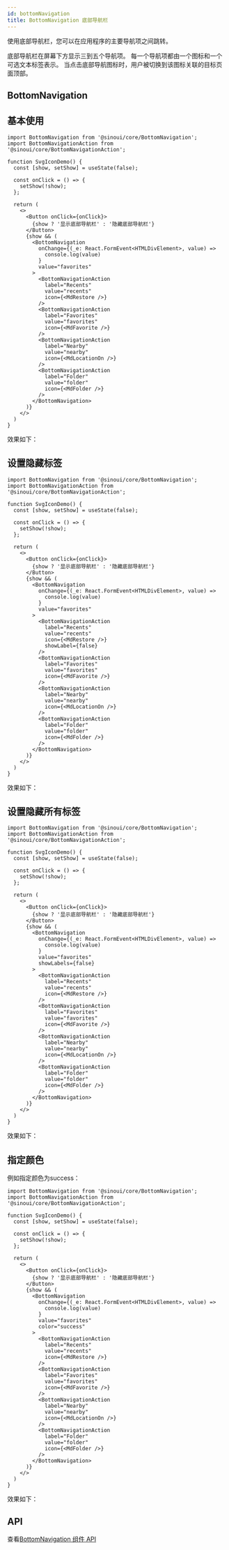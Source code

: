 ```yaml
---
id: bottomNavigation
title: BottomNavigation 底部导航栏
---
```


使用底部导航栏，您可以在应用程序的主要导航项之间跳转。

底部导航栏在屏幕下方显示三到五个导航项。 每一个导航项都由一个图标和一个可选文本标签表示。 当点击底部导航图标时，用户被切换到该图标关联的目标页面顶部。


## BottomNavigation

## 基本使用

```tsx
import BottomNavigation from '@sinoui/core/BottomNavigation';
import BottomNavigationAction from '@sinoui/core/BottomNavigationAction';

function SvgIconDemo() {
  const [show, setShow] = useState(false);

  const onClick = () => {
    setShow(!show);
  };

  return (
    <>
      <Button onClick={onClick}>
        {show ? '显示底部导航栏' : '隐藏底部导航栏'}
      </Button>
      {show && (
        <BottomNavigation
          onChange={(_e: React.FormEvent<HTMLDivElement>, value) =>
            console.log(value)
          }
          value="favorites"
        >
          <BottomNavigationAction
            label="Recents"
            value="recents"
            icon={<MdRestore />}
          />
          <BottomNavigationAction
            label="Favorites"
            value="favorites"
            icon={<MdFavorite />}
          />
          <BottomNavigationAction
            label="Nearby"
            value="nearby"
            icon={<MdLocationOn />}
          />
          <BottomNavigationAction
            label="Folder"
            value="folder"
            icon={<MdFolder />}
          />
        </BottomNavigation>
      )}  
    </>
  )
}
```

效果如下：

<BottomNavigationDemos />

## 设置隐藏标签

```tsx
import BottomNavigation from '@sinoui/core/BottomNavigation';
import BottomNavigationAction from '@sinoui/core/BottomNavigationAction';

function SvgIconDemo() {
  const [show, setShow] = useState(false);

  const onClick = () => {
    setShow(!show);
  };

  return (
    <>
      <Button onClick={onClick}>
        {show ? '显示底部导航栏' : '隐藏底部导航栏'}
      </Button>
      {show && (
        <BottomNavigation
          onChange={(_e: React.FormEvent<HTMLDivElement>, value) =>
            console.log(value)
          }
          value="favorites"
        >
          <BottomNavigationAction
            label="Recents"
            value="recents"
            icon={<MdRestore />}
            showLabel={false}
          />
          <BottomNavigationAction
            label="Favorites"
            value="favorites"
            icon={<MdFavorite />}
          />
          <BottomNavigationAction
            label="Nearby"
            value="nearby"
            icon={<MdLocationOn />}
          />
          <BottomNavigationAction
            label="Folder"
            value="folder"
            icon={<MdFolder />}
          />
        </BottomNavigation>
      )}  
    </>
  )
}
```

效果如下：

<BottomNavigationActionDemos />

## 设置隐藏所有标签

```tsx
import BottomNavigation from '@sinoui/core/BottomNavigation';
import BottomNavigationAction from '@sinoui/core/BottomNavigationAction';

function SvgIconDemo() {
  const [show, setShow] = useState(false);

  const onClick = () => {
    setShow(!show);
  };

  return (
    <>
      <Button onClick={onClick}>
        {show ? '显示底部导航栏' : '隐藏底部导航栏'}
      </Button>
      {show && (
        <BottomNavigation
          onChange={(_e: React.FormEvent<HTMLDivElement>, value) =>
            console.log(value)
          }
          value="favorites"
          showLabels={false}
        >
          <BottomNavigationAction
            label="Recents"
            value="recents"
            icon={<MdRestore />}
          />
          <BottomNavigationAction
            label="Favorites"
            value="favorites"
            icon={<MdFavorite />}
          />
          <BottomNavigationAction
            label="Nearby"
            value="nearby"
            icon={<MdLocationOn />}
          />
          <BottomNavigationAction
            label="Folder"
            value="folder"
            icon={<MdFolder />}
          />
        </BottomNavigation>
      )}  
    </>
  )
}
```

效果如下：

<BottomNavLabelDemos />

## 指定颜色

例如指定颜色为success：

```tsx
import BottomNavigation from '@sinoui/core/BottomNavigation';
import BottomNavigationAction from '@sinoui/core/BottomNavigationAction';

function SvgIconDemo() {
  const [show, setShow] = useState(false);

  const onClick = () => {
    setShow(!show);
  };

  return (
    <>
      <Button onClick={onClick}>
        {show ? '显示底部导航栏' : '隐藏底部导航栏'}
      </Button>
      {show && (
        <BottomNavigation
          onChange={(_e: React.FormEvent<HTMLDivElement>, value) =>
            console.log(value)
          }
          value="favorites"
          color="success"
        >
          <BottomNavigationAction
            label="Recents"
            value="recents"
            icon={<MdRestore />}
          />
          <BottomNavigationAction
            label="Favorites"
            value="favorites"
            icon={<MdFavorite />}
          />
          <BottomNavigationAction
            label="Nearby"
            value="nearby"
            icon={<MdLocationOn />}
          />
          <BottomNavigationAction
            label="Folder"
            value="folder"
            icon={<MdFolder />}
          />
        </BottomNavigation>
      )}  
    </>
  )
}
```

效果如下：

<BottomNavigationColorDemos />

## API

查看[BottomNavigation 组件 API](/docs/components-apis/bottomNavigation)
